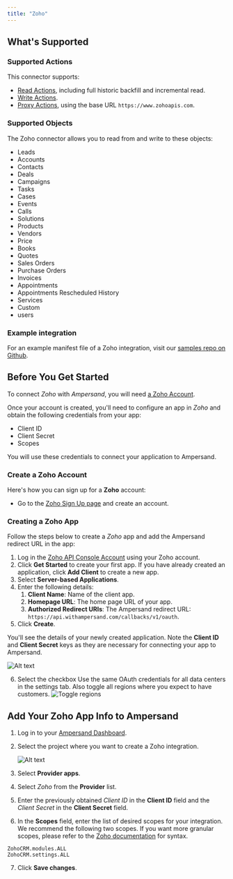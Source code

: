 ```yaml
---
title: "Zoho"
---
```


## What's Supported

### Supported Actions

This connector supports:

- [Read Actions](/read-actions), including full historic backfill and incremental read.
- [Write Actions](/write-actions).
- [Proxy Actions](/proxy-actions), using the base URL `https://www.zohoapis.com`.

### Supported Objects

The Zoho connector allows you to read from and write to these objects:

- Leads
- Accounts
- Contacts
- Deals
- Campaigns
- Tasks
- Cases
- Events
- Calls
- Solutions
- Products
- Vendors
- Price
- Books
- Quotes
- Sales Orders
- Purchase Orders
- Invoices
- Appointments
- Appointments Rescheduled History
- Services
- Custom
- users

### Example integration

For an example manifest file of a Zoho integration, visit our [samples repo on Github](https://github.com/amp-labs/samples/blob/main/zoho/amp.yaml).

## Before You Get Started

To connect _Zoho_ with _Ampersand_, you will need [a Zoho Account](https://www.zoho.com/crm/).

Once your account is created, you'll need to configure an app in _Zoho_ and obtain the following credentials from your app:

- Client ID
- Client Secret
- Scopes

You will use these credentials to connect your application to Ampersand.

### Create a Zoho Account

Here's how you can sign up for a **Zoho** account:

- Go to the [Zoho Sign Up page](https://www.zoho.com/crm/signup.html) and create an account.

### Creating a Zoho App

Follow the steps below to create a _Zoho_ app and add the Ampersand redirect URL in the app:

1. Log in the [Zoho API Console Account](https://api-console.zoho.com/) using your Zoho account.
2. Click **Get Started** to create your first app. If you have already created an application, click **Add Client** to create a new app.
3. Select **Server-based Applications**.
4. Enter the following details:
   1. **Client Name**: Name of the client app.
   2. **Homepage URL**: The home page URL of your app.
   3. **Authorized Redirect URIs**: The Ampersand redirect URL: `https://api.withampersand.com/callbacks/v1/oauth`.
5. Click **Create**.

You'll see the details of your newly created application. Note the **Client ID** and **Client Secret** keys as they are necessary for connecting your app to Ampersand.

![Alt text](/images/provider-guides/8dcf7de-zohocrm1.gif)

6. Select the checkbox Use the same OAuth credentials for all data centers in the settings tab. Also toggle all regions where you expect to have customers.
   ![Toggle regions](/images/provider-guides/zoho-region.png)

## Add Your Zoho App Info to Ampersand

1. Log in to your [Ampersand Dashboard](https://dashboard.withampersand.com).

2. Select the project where you want to create a Zoho integration.

   ![Alt text](/images/provider-guides/dd47b7a-Ampersand.png)

3. Select **Provider apps**.

4. Select _Zoho_ from the **Provider** list.

5. Enter the previously obtained _Client ID_ in the **Client ID** field and the _Client Secret_ in the **Client Secret** field.

6. In the **Scopes** field, enter the list of desired scopes for your integration. We recommend the following two scopes. If you want more granular scopes, please refer to the [Zoho documentation](https://www.zoho.com/accounts/protocol/oauth/scope.html) for syntax. 

```
ZohoCRM.modules.ALL
ZohoCRM.settings.ALL
```

7. Click **Save changes**.
